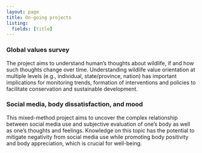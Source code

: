 ```yaml
---
layout: page
title: On-going projects
listing: 
  fields: [title]
---
```


### Global values survey 

The project aims to understand human's thoughts about wildlife, if and how such thoughts change over time. Understanding wildlife value orientation at multiple levels (e.g., individual, state/province, nation) has important implications for monitoring trends, formation of interventions and policies to facilitate conservation and sustainable development.

### Social media, body dissatisfaction, and mood

This mixed-method project aims to uncover the complex relationship between social media use and subjective evaluation of one's body as well as one's thoughts and feelings. Knowledge on this topic has the potential to mitigate negativity from social media use while promoting body positivity and body appreciation, which is crucial for well-being. 


